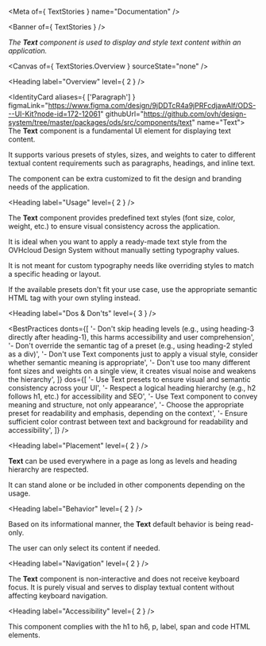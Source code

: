 
<Meta of={ TextStories } name="Documentation" />

<Banner of={ TextStories } />

_The **Text** component is used to display and style text content within an application._

<Canvas of={ TextStories.Overview } sourceState="none" />

<Heading label="Overview" level={ 2 } />

<IdentityCard aliases={ ['Paragraph'] }
              figmaLink="https://www.figma.com/design/9jDDTcR4a9jPRFcdjawAlf/ODS---UI-Kit?node-id=172-12061"
              githubUrl="https://github.com/ovh/design-system/tree/master/packages/ods/src/components/text"
              name="Text">
  The **Text** component is a fundamental UI element for displaying text content.

  It supports various presets of styles, sizes, and weights to cater to different textual content requirements such as
  paragraphs, headings, and inline text.

  The component can be extra customized to fit the design and branding needs of the application.
</IdentityCard>

<Heading label="Usage" level={ 2 } />

The **Text** component provides predefined text styles (font size, color, weight, etc.) to ensure visual consistency across the application.

It is ideal when you want to apply a ready-made text style from the OVHcloud Design System without manually setting typography values.

It is not meant for custom typography needs like overriding styles to match a specific heading or layout.

If the available presets don't fit your use case, use the appropriate semantic HTML tag with your own styling instead.

<Heading label="Dos & Don'ts" level={ 3 } />

<BestPractices
  donts={[
    '- Don\'t skip heading levels (e.g., using heading-3 directly after heading-1), this harms accessibility and user comprehension',
    '- Don\'t override the semantic tag of a preset (e.g., using heading-2 styled as a div)',
    '- Don\'t use Text components just to apply a visual style, consider whether semantic meaning is appropriate',
    '- Don\'t use too many different font sizes and weights on a single view, it creates visual noise and weakens the hierarchy',
  ]}
  dos={[
    '- Use Text presets to ensure visual and semantic consistency across your UI',
    '- Respect a logical heading hierarchy (e.g., h2 follows h1, etc.) for accessibility and SEO',
    '- Use Text component to convey meaning and structure, not only appearance',
    '- Choose the appropriate preset for readability and emphasis, depending on the context',
    '- Ensure sufficient color contrast between text and background for readability and accessibility',
  ]}
/>

<Heading label="Placement" level={ 2 } />

**Text** can be used everywhere in a page as long as levels and heading hierarchy are respected.

It can stand alone or be included in other components depending on the usage.

<Heading label="Behavior" level={ 2 } />

Based on its informational manner, the **Text** default behavior is being read-only.

The user can only select its content if needed.

<Heading label="Navigation" level={ 2 } />

The **Text** component is non-interactive and does not receive keyboard focus. It is purely visual and serves to display textual content without affecting keyboard navigation.

<Heading label="Accessibility" level={ 2 } />

This component complies with the <ExternalLink href="https://developer.mozilla.org/en-US/docs/Web/HTML/Reference/Elements/Heading_Elements">h1 to h6</ExternalLink>, <ExternalLink href="https://developer.mozilla.org/en-US/docs/Web/HTML/Reference/Elements/p">p</ExternalLink>, <ExternalLink href="https://developer.mozilla.org/en-US/docs/Web/HTML/Reference/Elements/label">label</ExternalLink>, <ExternalLink href="https://developer.mozilla.org/en-US/docs/Web/HTML/Reference/Elements/span">span</ExternalLink> and <ExternalLink href="https://developer.mozilla.org/en-US/docs/Web/HTML/Reference/Elements/code">code</ExternalLink> HTML elements.
